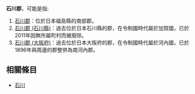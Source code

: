 {{disambig|S石|Cat=三字日本地名消歧義}}

'''石川郡'''，可能是指:

# [[石川郡|石川郡]]：位於日本福島縣的南部郡。
# [[石川郡_(石川縣)|石川郡 (石川縣)]]：過去位於日本石川縣的郡，在令制國時代屬於加賀國，已於2011年因無所屬町村而被廢除。
# [[石川郡_(大阪府)|石川郡 (大阪府)]]：過去位於日本大阪府的郡，在令制國時代屬於河內國，已於1896年與周邊的郡整併為南河內郡。

== 相關條目 ==

* [[石川|石川]]